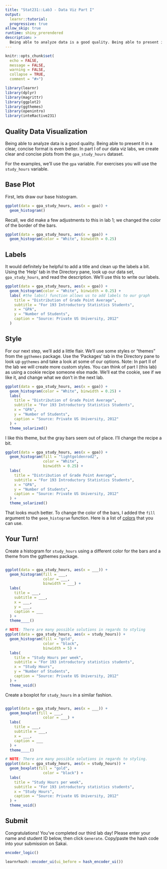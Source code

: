 ```yaml
---
title: "Stat231::Lab3 - Data Viz Part I"
output:
  learnr::tutorial:
  progressive: true
allow_skip: true
runtime: shiny_prerendered
description: >
  Being able to analyze data is a good quality. Being able to present it in a clear, concise format is even better. In part I of our data viz labs, we will focus expanding the graphs we made in lab 1 to be more clear, concise and have a bit more style. 
---
```

  
```r
knitr::opts_chunk$set(
  echo = FALSE,
  message = FALSE, 
  warning = FALSE,
  collapse = TRUE,
  comment = "#>")

library(learnr)
library(dplyr)
library(magrittr)
library(ggplot2)
library(ggthemes)
library(openintro)
library(inteRactive231)
```
## Quality Data Visualization

Being able to analyze data is a good quality. Being able to present it in a clear, concise format is even better. In part I of our data viz labs, we create clear and concise plots from the `gpa_study_hours` dataset. 

For the examples, we'll use the `gpa` variable. For exercises you will use the `study_hours` variable.

## Base Plot

First, lets draw our base histogram. 

```r
ggplot(data = gpa_study_hours, aes(x = gpa)) +
  geom_histogram()
```

Recall, we did make a few adjustments to this in lab 1; we changed the color of the border of the bars. 

```r
ggplot(data = gpa_study_hours, aes(x = gpa)) +
  geom_histogram(color = "White", binwidth = 0.25)
```


## Labels

It would definitely be helpful to add a title and clean up the labels a bit. Using the 'Help' tab in the Directory pane, look up our data set, `gpa_study_hours`, and read the description. We'll use this to write our labels. 

```r
ggplot(data = gpa_study_hours, aes(x = gpa)) +
  geom_histogram(color = "White", binwidth = 0.25) +
  labs( #the labs() function allows us to add labels to our graph
    title = "Distribution of Grade Point Average",
    subtitle = "For 193 Introductory Statistics Students",
    x = "GPA",
    y = "Number of Students",
    caption = "Source: Private US University, 2012"
  )
```

## Style

For our next step, we'll add a little flair. We'll use some styles or "themes" from the `ggthemes` package. Use the 'Packages' tab in the Directory pane to look up `ggthemes` and take a look at some of our options. Note: In part II of the lab we will create more custom styles. You can think of part I (this lab) as using a cookie recipe someone else made. We'll eat the cookie, see if we like it, and change what we don't in the next lab.

```r
ggplot(data = gpa_study_hours, aes(x = gpa)) +
  geom_histogram(color = "White", binwidth = 0.25) +
  labs(
    title = "Distribution of Grade Point Average",
    subtitle = "For 193 Introductory Statistics Students",
    x = "GPA",
    y = "Number of Students",
    caption = "Source: Private US University, 2012"
  ) +
  theme_solarized()
```

I like this theme, but the gray bars seem out of place. I'll change the recipe a bit. 

```r
ggplot(data = gpa_study_hours, aes(x = gpa)) + 
  geom_histogram(fill = "lightgoldenrod2",
                 color = "White", 
                 binwidth = 0.25) +
  labs(
    title = "Distribution of Grade Point Average",
    subtitle = "For 193 Introductory Statistics Students",
    x = "GPA",
    y = "Number of Students",
    caption = "Source: Private US University, 2012"
  ) +
  theme_solarized()
```

That looks much better. To change the color of the bars, I added the `fill` argument to the `geom_histogram` function. Here is a list of [colors](http://www.stat.columbia.edu/~tzheng/files/Rcolor.pdf) that you can use. 

##  Your Turn!
Create a histogram for `study_hours` using a different color for the bars and a theme from the ggthemes package.

```r

```

```r
ggplot(data = gpa_study_hours, aes(x = ___)) + 
  geom_histogram(fill = ___,
                 color = ___, 
                 binwidth = ___) +
  labs(
    title = ___, 
    subtitle = ___,
    x = ___,
    y = ___,
    caption = ___
  ) +
  theme____()
```

```r
# NOTE: There are many possible solutions in regards to styling
ggplot(data = gpa_study_hours, aes(x = study_hours)) + 
  geom_histogram(fill = "gold",
                 color = "black", 
                 binwidth = 5) +
  labs(
    title = "Study Hours per week", 
    subtitle = "For 193 introductory statistics students",
    x = "Study Hours",
    y = "Number of Students",
    caption = "Source: Private US University, 2012"
  ) +
  theme_void()
```
Create a boxplot for `study_hours` in a similar fashion. 

```r

```

```r
ggplot(data = gpa_study_hours, aes(x = ___)) + 
  geom_boxplot(fill = ___,
                 color = ___) +
  labs(
    title = ___, 
    subtitle = ___,
    x = ___,
    caption = ___
  ) +
  theme____()
```

```r
# NOTE: There are many possible solutions in regards to styling.
ggplot(data = gpa_study_hours, aes(x = study_hours)) + 
  geom_boxplot(fill = "gold",
                 color = "black") +
  labs(
    title = "Study Hours per week", 
    subtitle = "For 193 introductory statistics students",
    x = "Study Hours",
    caption = "Source: Private US University, 2012"
  ) +
  theme_void()
```

## Submit

Congratulations! You've completed our third lab day! Please enter your name and student ID below, then click `Generate`. Copy/paste the hash code into your submission on Sakai. 

```r
encoder_logic()
```

```r
learnrhash::encoder_ui(ui_before = hash_encoder_ui())
```
